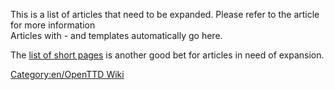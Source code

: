 
This is a list of articles that need to be expanded. Please refer to the article for more information
<br>
Articles with {{en/S|expand}} - {{en/S|stub}} and {{en/S|incomplete}} templates automatically go here.

The [[en/Special/Shortpages|list of short pages]] is another good bet for articles in need of expansion.

[[Category:en/OpenTTD Wiki]]